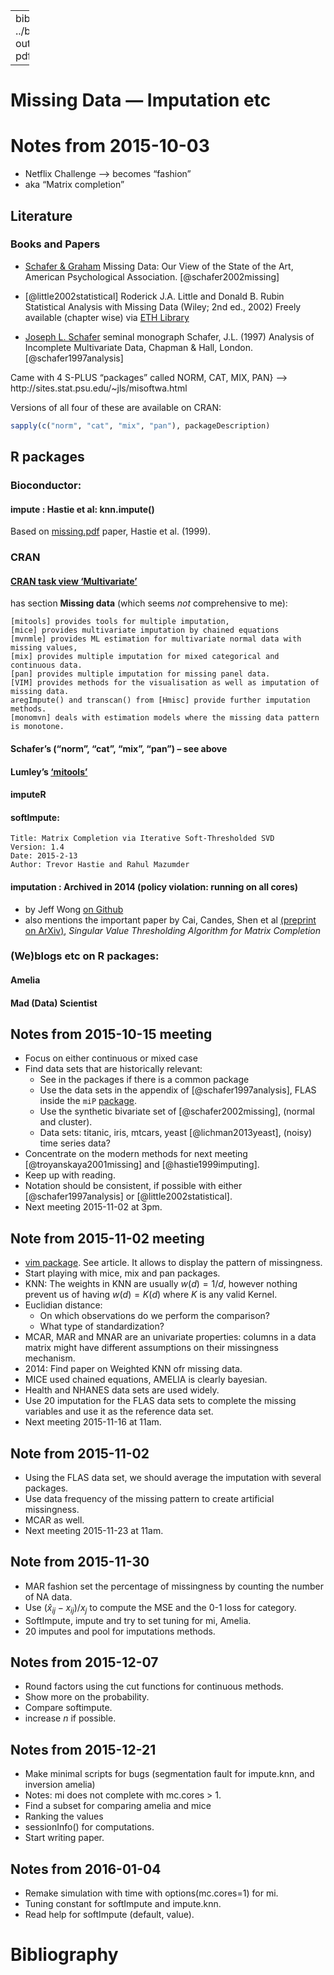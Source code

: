 
---
bibliography: ../biblio.bib
output: pdf_document

---


# Missing Data --- Imputation etc

# Notes from 2015-10-03

- Netflix Challenge --> becomes "fashion"
- aka "Matrix completion"

## Literature

### Books and Papers

- [Schafer & Graham](http://www.nyu.edu/classes/shrout/G89-2247/Schafer&Graham2002.pdf)
  Missing Data: Our View of the State of the Art, American Psychological
  Association. [@schafer2002missing]

- [@little2002statistical] Roderick J.A. Little and Donald B. Rubin
  Statistical Analysis with Missing Data  (Wiley; 2nd ed., 2002)
  Freely available (chapter wise) via [ETH Library](http://www.library.ethz.ch/primo_library/libweb/action/search.do?cs=frb&ct=frb&frbg=123779766&fctN=facet_frbrgroupid&fctV=123779766&doc=ebi01_prod010259824&lastPag=&lastPagIndx=1&rfnGrp=frbr&frbrSrt=date&dscnt=0&vl%28611274651UI1%29=all_items&vl%28134576197UI0%29=any&frbg=&scp.scps=scope%3A%28ELENDING%29%2Cscope%3A%28%22ARCHIVDATENBANK%22%29%2Cscope%3A%28data_archive%29%2Cscope%3A%28ebi01_prod%29%2Cscope%3A%28EPICS%29%2Cscope%3A%28replay%29%2Cscope%3A%28retroseals%29%2Cscope%3A%28cmistar%29&tab=default_tab&dstmp=1442558558993&srt=rank&ct=search&mode=Basic&&dum=true&indx=1&tb=t&vl%281UIStartWith0%29=contains&vl%28freeText0%29=Little%20Rubin%20%22missing%20data%22&vid=DADS&fn=search)

- [Joseph L. Schafer](http://sites.stat.psu.edu/~jls/) seminal monograph
  Schafer, J.L. (1997) Analysis of Incomplete Multivariate Data, Chapman &
  Hall, London. [@schafer1997analysis]

  
 Came with 4 S-PLUS "packages" called  NORM, CAT, MIX, PAN}
 --> http://sites.stat.psu.edu/~jls/misoftwa.html

 Versions of all four of these are available on CRAN:
```r
sapply(c("norm", "cat", "mix", "pan"), packageDescription)
```

## R packages

### Bioconductor:
#### impute : Hastie et al:  knn.impute()
Based on [missing.pdf](file:///u/maechler/save/papers/Hastie-etc/imputing-missing_1999.pdf)
paper, Hastie et al. (1999).

### CRAN

#### [CRAN task view 'Multivariate'](https://cran.ch.r-project.org/web/views/Multivariate.html)
  has section __Missing data__  (which seems *not* comprehensive to me):

	[mitools] provides tools for multiple imputation,
	[mice] provides multivariate imputation by chained equations
	[mvnmle] provides ML estimation for multivariate normal data with missing values,
	[mix] provides multiple imputation for mixed categorical and continuous data.
	[pan] provides multiple imputation for missing panel data.
	[VIM] provides methods for the visualisation as well as imputation of missing data.
	aregImpute() and transcan() from [Hmisc] provide further imputation methods.
	[monomvn] deals with estimation models where the missing data pattern is monotone.

#### Schafer's  ("norm", "cat", "mix", "pan") -- see above

#### Lumley's ['mitools'](https://cran.ch.r-project.org/web/package=mitools)


#### imputeR

#### softImpute:
	Title: Matrix Completion via Iterative Soft-Thresholded SVD
	Version: 1.4
	Date: 2015-2-13
	Author: Trevor Hastie and Rahul Mazumder



#### imputation : Archived in 2014 (policy violation: running on all cores)
- by Jeff Wong  [on Github](https://github.com/jeffwong/imputation)
- also mentions the important paper by Cai, Candes, Shen et al
	 [(preprint on ArXiv)](http://arxiv.org/format/0810.3286v1),
	 _Singular Value Thresholding Algorithm for Matrix Completion_

### (We)blogs etc on R packages:

#### Amelia

#### Mad (Data) Scientist

## Notes from 2015-10-15 meeting

- Focus on either continuous or mixed case
- Find data sets that are historically relevant:
    * See in the packages if there is a common package
    * Use the data sets in the appendix of [@schafer1997analysis], FLAS inside
      the `miP`
      [package](http://finzi.psych.upenn.edu/library/miP/html/FLAS.html).
    * Use the synthetic bivariate set of [@schafer2002missing], (normal and
      cluster).
    * Data sets: titanic, iris, mtcars, yeast [@lichman2013yeast], (noisy) time
      series data?      
- Concentrate on the modern methods for next meeting [@troyanskaya2001missing]
  and [@hastie1999imputing].
- Keep up with reading.
- Notation should be consistent, if possible with either [@schafer1997analysis]
  or [@little2002statistical].
- Next meeting 2015-11-02 at 3pm.

## Note from 2015-11-02 meeting


- [vim package](https://cran.r-project.org/src/contrib/Archive/miP/). See
  article. It allows to display the pattern of missingness.
- Start playing with mice, mix and pan packages.
- KNN: The weights in KNN are usually $w(d) = 1/d$, however nothing prevent us
  of having $w(d) = K(d)$ where $K$ is any valid Kernel.
- Euclidian distance:
    + On which observations do we perform the comparison?
    + What type of standardization?
- MCAR, MAR and MNAR are an univariate properties: columns in a data matrix
  might have different assumptions on their missingness mechanism.
- 2014: Find paper on Weighted KNN ofr missing data.
- MICE used chained equations, AMELIA is clearly bayesian.
- Health and NHANES data sets are used widely.
- Use 20 imputation for the FLAS data sets to complete the missing variables
  and use it as the reference data set.
- Next meeting 2015-11-16 at 11am.

## Note from 2015-11-02

- Using the FLAS data set, we should average the imputation with several
  packages.
- Use data frequency of the missing pattern to create artificial missingness.
- MCAR as well.
- Next meeting 2015-11-23 at 11am.

## Note from 2015-11-30

- MAR fashion set the percentage of missingness by counting the number of NA
  data.
- Use $(\hat x_{ij} - x_{ij})/x_{\dot j}$ to compute the MSE and the 0-1 loss
  for category.
- SoftImpute, impute and try to set tuning for mi, Amelia.
- 20 imputes and pool for imputations methods.

## Notes from 2015-12-07

- Round factors using the cut functions for continuous methods.
- Show more on the probability.
- Compare softimpute.
- increase *n* if possible.

## Notes from 2015-12-21

- Make minimal scripts for bugs (segmentation fault for impute.knn, and
  inversion amelia)
- Notes: mi does not complete with mc.cores > 1.
- Find a subset for comparing amelia and mice
- Ranking the values
- sessionInfo() for computations.
- Start writing paper.

## Notes from 2016-01-04

- Remake simulation with time with options(mc.cores=1) for mi.
- Tuning constant for softImpute and impute.knn.
- Read help for softImpute (default, value).

# Bibliography

[//]: Definitions of References --- all this is **not** visible on final doc!

[mitools]: https://cran.ch.r-project.org/package=mitools
[mice]: https://cran.ch.r-project.org/package=mice
[mvnlme]: https://cran.ch.r-project.org/package=mvnlme
[mix]: https://cran.ch.r-project.org/package=mix
[pan]: https://cran.ch.r-project.org/package=pan
[VIM]: https://cran.ch.r-project.org/package=VIM
[Hmisc]: https://cran.ch.r-project.org/package=Hmisc
[monomvn]: https://cran.ch.r-project.org/package=monomvn

